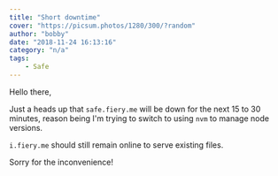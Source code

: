 ```yaml
---
title: "Short downtime"
cover: "https://picsum.photos/1280/300/?random"
author: "bobby"
date: "2018-11-24 16:13:16"
category: "n/a"
tags:
    - Safe
---
```

Hello there,

Just a heads up that `safe.fiery.me` will be down for the next 15 to 30 minutes, reason being I'm trying to switch to using `nvm` to manage node versions.

`i.fiery.me` should still remain online to serve existing files.

Sorry for the inconvenience!

